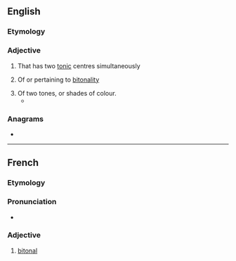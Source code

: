 ==English==

===Etymology===
{{prefix|en|bi|tonal}}

===Adjective===
{{en-adj|-}}

# {{lb|en|music|of a musical instrument}} That has two [[tonic]] centres simultaneously
# {{lb|en|music}} Of or pertaining to [[bitonality]]
# Of two tones, or shades of colour.
#* {{quote-book|en|year=2004|author=David Mitchell|title=Cloud Atlas|passage=So there we were, this black bro' frisks me down with his '''bitonal''' paw and relieves me of my wallet.}}

===Anagrams===
* {{anagrams|en|a=abilnot|Blatino|blatino}}

----

==French==

===Etymology===
{{af|fr|bi-|tonal}}

===Pronunciation===
* {{audio|fr|LL-Q150 (fra)-LoquaxFR-bitonal.wav|Audio}}

===Adjective===
{{fr-adj}}

# {{lb|fr|music}} [[#English|bitonal]]